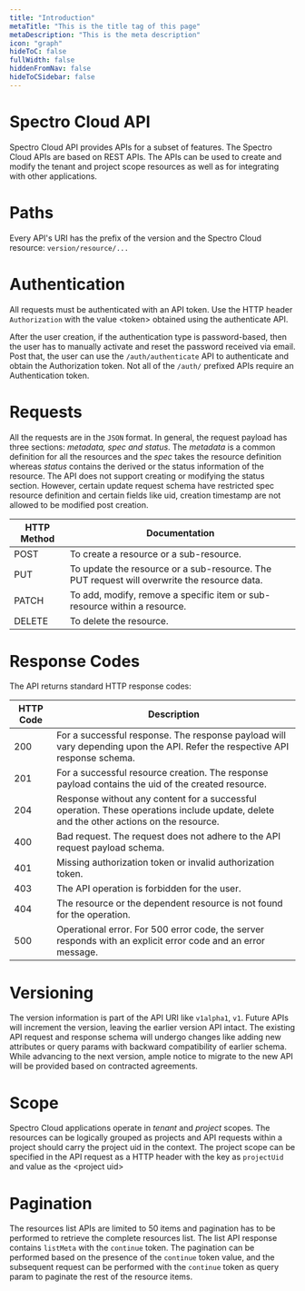 ```yaml
---
title: "Introduction"
metaTitle: "This is the title tag of this page"
metaDescription: "This is the meta description"
icon: "graph"
hideToC: false
fullWidth: false
hiddenFromNav: false
hideToCSidebar: false
---
```



<Intro>

# Spectro Cloud API

</Intro>


Spectro Cloud API provides APIs for a subset of features. The Spectro Cloud APIs are based on REST APIs. The APIs can be used to create and modify the tenant and project scope resources as well as for integrating with other applications.

# Paths

Every API's URI has the prefix of the version and the Spectro Cloud resource: `version/resource/...`

# Authentication

All requests must be authenticated with an API token. Use the HTTP header `Authorization` with the value &lt;token&gt; obtained using the authenticate API.

After the user creation, if the authentication type is password-based, then the user has to manually activate and reset the password received via email. Post that, the user can use the `/auth/authenticate` API to authenticate and obtain the Authorization token. Not all of the `/auth/` prefixed APIs require an Authentication token.

# Requests

All the requests are in the `JSON` format. In general, the request payload has three sections: *metadata, spec and status*. The *metadata* is a common definition for all the resources and the *spec* takes the resource definition whereas *status* contains the derived or the status information of the resource. The API does not support creating or modifying the status section. However, certain update request schema have restricted spec resource definition and certain fields like uid, creation timestamp are not allowed to be modified post creation.

| HTTP Method | Documentation |
| --- | --- |
| POST | To create a resource or a sub-resource. |
| PUT | To update the resource or a sub-resource. The PUT request will overwrite the resource data. |
| PATCH | To add, modify, remove a specific item or sub-resource within a resource. |
| DELETE | To delete the resource. |

# Response Codes

The API returns standard HTTP response codes:

| HTTP Code | Description |
| --- | --- |
| 200 | For a successful response. The response payload will vary depending upon the API. Refer the respective API response schema. |
| 201 | For a successful resource creation. The response payload contains the uid of the created resource. |
| 204 | Response without any content for a successful operation. These operations include update, delete and the other actions on the resource. |
| 400 | Bad request. The request does not adhere to the API request payload schema. |
| 401 | Missing authorization token or invalid authorization token. |
| 403 | The API operation is forbidden for the user. |
| 404 | The resource or the dependent resource is not found for the operation. |
| 500 | Operational error. For 500 error code, the server responds with an explicit error code and an error message. |

# Versioning

The version information is part of the API URI like `v1alpha1`, `v1`. Future APIs will increment the version, leaving the earlier version API intact. The existing API request and response schema will undergo changes like adding new attributes or query params with backward compatibility of earlier schema. While advancing to the next version, ample notice to migrate to the new API will be provided based on contracted agreements.

# Scope

Spectro Cloud applications operate in *tenant* and *project* scopes. The resources can be logically grouped as projects and API requests within a project should carry the project uid in the context. The project scope  can be specified in the API request as a HTTP header with the key as `projectUid` and value as the &lt;project uid&gt;

# Pagination

The resources list APIs are limited to 50 items and pagination has to be performed to retrieve the complete resources list. The list API response contains `listMeta` with the `continue` token. The pagination can be performed based on the presence of the `continue` token value, and the subsequent request can be performed with the `continue` token as query param to paginate the rest of the resource items.

